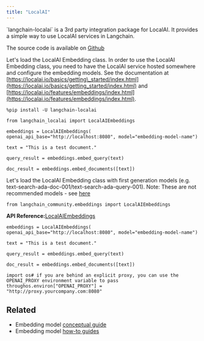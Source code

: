 ```yaml
---
title: "LocalAI"
---
```


<Info>
  `langchain-localai` is a 3rd party integration package for LocalAI. It provides a simple way to use LocalAI services in Langchain.

  The source code is available on [Github](https://github.com/mkhludnev/langchain-localai)
</Info>

Let's load the LocalAI Embedding class. In order to use the LocalAI Embedding class, you need to have the LocalAI service hosted somewhere and configure the embedding models. See the documentation at [https://localai.io/basics/getting\_started/index.html](https://localai.io/basics/getting_started/index.html) and [https://localai.io/features/embeddings/index.html](https://localai.io/features/embeddings/index.html).

```
%pip install -U langchain-localai
```

```
from langchain_localai import LocalAIEmbeddings
```

```
embeddings = LocalAIEmbeddings(    openai_api_base="http://localhost:8080", model="embedding-model-name")
```

```
text = "This is a test document."
```

```
query_result = embeddings.embed_query(text)
```

```
doc_result = embeddings.embed_documents([text])
```

Let's load the LocalAI Embedding class with first generation models (e.g. text-search-ada-doc-001/text-search-ada-query-001). Note: These are not recommended models - see [here](https://platform.openai.com/oss/guides/embeddings/what-are-embeddings)

```
from langchain_community.embeddings import LocalAIEmbeddings
```

**API Reference:**[LocalAIEmbeddings](https://python.langchain.com/api_reference/community/embeddings/langchain_community.embeddings.localai.LocalAIEmbeddings.html)

```
embeddings = LocalAIEmbeddings(    openai_api_base="http://localhost:8080", model="embedding-model-name")
```

```
text = "This is a test document."
```

```
query_result = embeddings.embed_query(text)
```

```
doc_result = embeddings.embed_documents([text])
```

```
import os# if you are behind an explicit proxy, you can use the OPENAI_PROXY environment variable to pass throughos.environ["OPENAI_PROXY"] = "http://proxy.yourcompany.com:8080"
```

## Related

* Embedding model [conceptual guide](/src/oss/concepts/embedding_models)
* Embedding model [how-to guides](/src/oss/how_to/#embedding-models)
